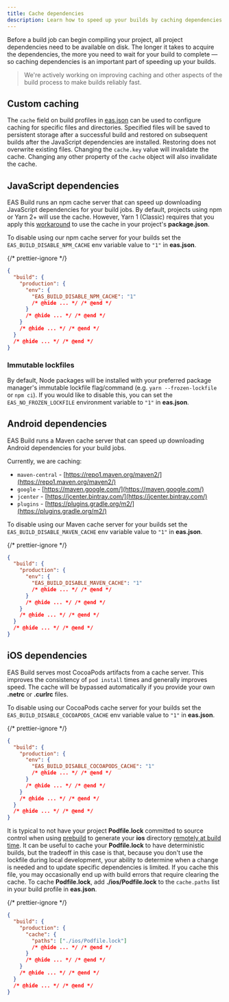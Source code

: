 ```yaml
---
title: Cache dependencies
description: Learn how to speed up your builds by caching dependencies.
---
```


Before a build job can begin compiling your project, all project dependencies need to be available on disk. The longer it takes to acquire the dependencies, the more you need to wait for your build to complete &mdash; so caching dependencies is an important part of speeding up your builds.

> We're actively working on improving caching and other aspects of the build process to make builds reliably fast.

## Custom caching

The `cache` field on build profiles in [eas.json](/build/eas-json) can be used to configure caching for specific files and directories. Specified files will be saved to persistent storage after a successful build and restored on subsequent builds after the JavaScript dependencies are installed. Restoring does not overwrite existing files. Changing the `cache.key` value will invalidate the cache. Changing any other property of the `cache` object will also invalidate the cache.

## JavaScript dependencies

EAS Build runs an npm cache server that can speed up downloading JavaScript dependencies for your build jobs. By default, projects using npm or Yarn 2+ will use the cache. However, Yarn 1 (Classic) requires that you apply this [workaround](/build-reference/npm-cache-with-yarn) to use the cache in your project's **package.json**.

To disable using our npm cache server for your builds set the `EAS_BUILD_DISABLE_NPM_CACHE` env variable value to `"1"` in **eas.json**.

{/* prettier-ignore */}
```json eas.json
{
  "build": {
    "production": {
      "env": {
        "EAS_BUILD_DISABLE_NPM_CACHE": "1"
        /* @hide ... */ /* @end */
      }
      /* @hide ... */ /* @end */
    }
    /* @hide ... */ /* @end */
  }
  /* @hide ... */ /* @end */
}
```

### Immutable lockfiles

By default, Node packages will be installed with your preferred package manager's immutable lockfile flag/command (e.g. `yarn --frozen-lockfile` or `npm ci`). If you would like to disable this, you can set the `EAS_NO_FROZEN_LOCKFILE` environment variable to `"1"` in **eas.json**.

## Android dependencies

EAS Build runs a Maven cache server that can speed up downloading Android dependencies for your build jobs.

Currently, we are caching:

- `maven-central` - [https://repo1.maven.org/maven2/](https://repo1.maven.org/maven2/)
- `google` - [https://maven.google.com/](https://maven.google.com/)
- `jcenter` - [https://jcenter.bintray.com/](https://jcenter.bintray.com/)
- `plugins` - [https://plugins.gradle.org/m2/](https://plugins.gradle.org/m2/)

To disable using our Maven cache server for your builds set the `EAS_BUILD_DISABLE_MAVEN_CACHE` env variable value to `"1"` in **eas.json**.

{/* prettier-ignore */}
```json eas.json
{
  "build": {
    "production": {
      "env": {
        "EAS_BUILD_DISABLE_MAVEN_CACHE": "1"
        /* @hide ... */ /* @end */
      }
      /* @hide ... */ /* @end */
    }
    /* @hide ... */ /* @end */
  }
  /* @hide ... */ /* @end */
}
```

## iOS dependencies

EAS Build serves most CocoaPods artifacts from a cache server. This improves the consistency of `pod install` times and generally improves speed. The cache will be bypassed automatically if you provide your own **.netrc** or **.curlrc** files.

To disable using our CocoaPods cache server for your builds set the `EAS_BUILD_DISABLE_COCOAPODS_CACHE` env variable value to `"1"` in **eas.json**.

{/* prettier-ignore */}
```json eas.json
{
  "build": {
    "production": {
      "env": {
        "EAS_BUILD_DISABLE_COCOAPODS_CACHE": "1"
        /* @hide ... */ /* @end */
      }
      /* @hide ... */ /* @end */
    }
    /* @hide ... */ /* @end */
  }
  /* @hide ... */ /* @end */
}
```

It is typical to not have your project **Podfile.lock** committed to source control when using [prebuild](/workflow/prebuild) to generate your **ios** directory [remotely at build time](/build-reference/ios-builds).
It can be useful to cache your **Podfile.lock** to have deterministic builds, but the tradeoff in this case is that, because you don't use the lockfile during local development, your ability to determine when a change is needed and to update specific dependencies is limited.
If you cache this file, you may occasionally end up with build errors that require clearing the cache.
To cache **Podfile.lock**, add **./ios/Podfile.lock** to the `cache.paths` list in your build profile in **eas.json**.

{/* prettier-ignore */}
```json eas.json
{
  "build": {
    "production": {
      "cache": {
        "paths": ["./ios/Podfile.lock"]
        /* @hide ... */ /* @end */
      }
      /* @hide ... */ /* @end */
    }
    /* @hide ... */ /* @end */
  }
  /* @hide ... */ /* @end */
}
```
